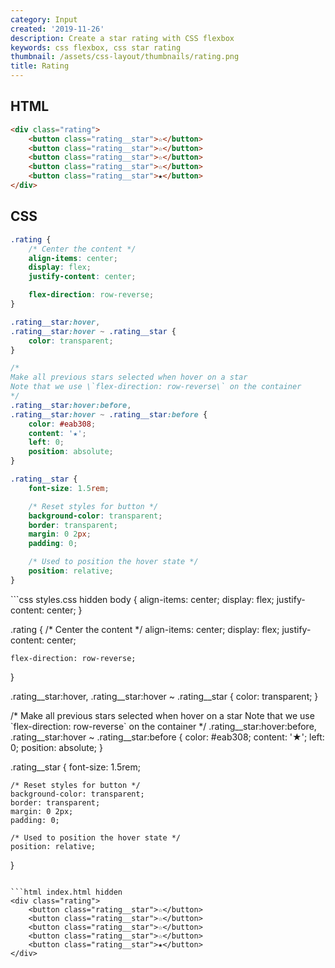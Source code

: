 ```yaml
---
category: Input
created: '2019-11-26'
description: Create a star rating with CSS flexbox
keywords: css flexbox, css star rating
thumbnail: /assets/css-layout/thumbnails/rating.png
title: Rating
---
```


## HTML

```html
<div class="rating">
    <button class="rating__star">☆</button>
    <button class="rating__star">☆</button>
    <button class="rating__star">☆</button>
    <button class="rating__star">☆</button>
    <button class="rating__star">★</button>
</div>
```

## CSS

```css
.rating {
    /* Center the content */
    align-items: center;
    display: flex;
    justify-content: center;

    flex-direction: row-reverse;
}

.rating__star:hover,
.rating__star:hover ~ .rating__star {
    color: transparent;
}

/*
Make all previous stars selected when hover on a star
Note that we use \`flex-direction: row-reverse\` on the container
*/
.rating__star:hover:before,
.rating__star:hover ~ .rating__star:before {
    color: #eab308;
    content: '★';
    left: 0;
    position: absolute;
}

.rating__star {
    font-size: 1.5rem;

    /* Reset styles for button */
    background-color: transparent;
    border: transparent;
    margin: 0 2px;
    padding: 0;

    /* Used to position the hover state */
    position: relative;
}
```

<Playground>
```css styles.css hidden
body {
    align-items: center;
    display: flex;
    justify-content: center;
}

.rating {
    /* Center the content */
    align-items: center;
    display: flex;
    justify-content: center;

    flex-direction: row-reverse;
}

.rating__star:hover,
.rating__star:hover ~ .rating__star {
    color: transparent;
}

/*
Make all previous stars selected when hover on a star
Note that we use \`flex-direction: row-reverse\` on the container
*/
.rating__star:hover:before,
.rating__star:hover ~ .rating__star:before {
    color: #eab308;
    content: '★';
    left: 0;
    position: absolute;
}

.rating__star {
    font-size: 1.5rem;

    /* Reset styles for button */
    background-color: transparent;
    border: transparent;
    margin: 0 2px;
    padding: 0;

    /* Used to position the hover state */
    position: relative;
}
```

```html index.html hidden
<div class="rating">
    <button class="rating__star">☆</button>
    <button class="rating__star">☆</button>
    <button class="rating__star">☆</button>
    <button class="rating__star">☆</button>
    <button class="rating__star">★</button>
</div>
```
</Playground>
